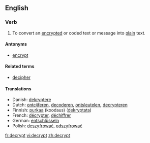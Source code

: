 ==English==

===Verb===
{{en-verb}}

# To convert an [[encrypt]]ed or coded text or message into [[plain]] text.

====Antonyms====
* [[encrypt]]

====Related terms====
* [[decipher]]

====Translations====
{{trans-top|to convert to plain text}}
* Danish: [[dekryptere]]
* Dutch: [[ontcijferen]], [[decoderen]], [[ontsleutelen]], [[decrypteren]]
* Finnish: [[purkaa]] (koodaus) ([[dekryptata]])
* French: [[décrypter]], [[déchiffrer]] 
* German: [[entschlüsseln]]
* Polish: [[deszyfrować]], [[odszyfrować]]
{{trans-mid}}
{{trans-bottom}}

[[fr:decrypt]]
[[vi:decrypt]]
[[zh:decrypt]]